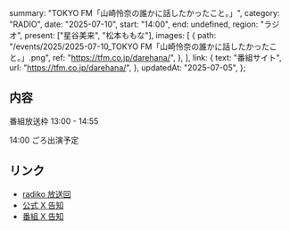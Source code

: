   summary: "TOKYO FM「山崎怜奈の誰かに話したかったこと。」",
  category: "RADIO",
  date: "2025-07-10",
  start: "14:00",
  end: undefined,
  region: "ラジオ",
  present: ["星谷美来", "松本ももな"],
  images: [
    {
      path: "/events/2025/2025-07-10_TOKYO FM「山崎怜奈の誰かに話したかったこと。」.png",
      ref: "https://tfm.co.jp/darehana/",
    },
  ],
  link: {
    text: "番組サイト",
    url: "https://tfm.co.jp/darehana/",
  },
  updatedAt: "2025-07-05",
};

## 内容

番組放送枠 13:00 - 14:55

14:00 ごろ出演予定

## リンク

- [radiko 放送回](https://radiko.jp/share/?sid=FMT&t=20250710130000)
- [公式 X 告知](https://x.com/takanenofficial/status/1942871358289195370)
- [番組 X 告知](https://x.com/darehanaTFM/status/1940649959583543564)
